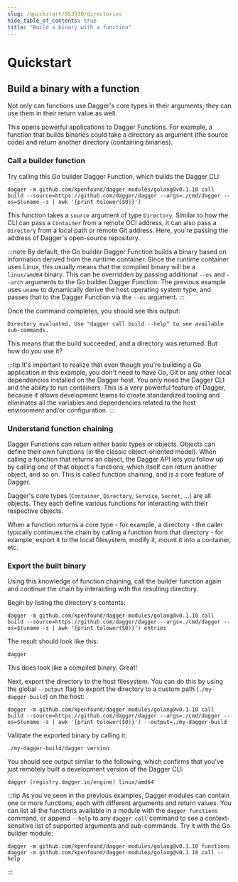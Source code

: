 ```yaml
---
slug: /quickstart/853930/directories
hide_table_of_contents: true
title: "Build a binary with a function"
---
```


# Quickstart


## Build a binary with a function

Not only can functions use Dagger's core types in their arguments; they can use them in their return value as well.

This opens powerful applications to Dagger Functions. For example, a function that builds binaries could take a directory as argument (the source code) and return another directory (containing binaries).

### Call a builder function

Try calling this Go builder Dagger Function, which builds the Dagger CLI:

```shell
dagger -m github.com/kpenfound/dagger-modules/golang@v0.1.10 call build --source=https://github.com/dagger/dagger --args=./cmd/dagger --os=$(uname -s | awk '{print tolower($0)}')
```

This function takes a `source` argument of type `Directory`. Similar to how the CLI can pass a `Container` from a remote OCI address, it can also pass a `Directory` from a local path or remote Git address. Here, you're passing the address of Dagger's open-source repository.

:::note
By default, the Go builder Dagger Function builds a binary based on information derived from the runtime container. Since the runtime container uses Linux, this usually means that the compiled binary will be a `linux/amd64` binary. This can be overridden by passing additional `--os` and `--arch` arguments to the Go builder Dagger Function. The previous example uses `uname` to dynamically derive the host operating system type, and passes that to the Dagger Function via the `--os` argument.
:::

Once the command completes, you should see this output:

```
Directory evaluated. Use "dagger call build --help" to see available sub-commands.
```

This means that the build succeeded, and a directory was returned. But how do you use it?

:::tip
It's important to realize that even though you're building a Go application in this example, you don't need to have Go, Git or any other local dependencies installed on the Dagger host. You only need the Dagger CLI and the ability to run containers. This is a very powerful feature of Dagger, because it allows development teams to create standardized tooling and eliminates all the variables and dependencies related to the host environment and/or configuration.
:::

### Understand function chaining

Dagger Functions can return either basic types or objects. Objects can define their own functions (in the classic object-oriented model). When calling a function that returns an object, the Dagger API lets you follow up by calling one of that object's functions, which itself can return another object, and so on. This is called function chaining, and is a core feature of Dagger.

Dagger's core types (`Container`, `Directory`, `Service`, `Secret`, ...) are all objects. They each define various functions for interacting with their respective objects.

When a function returns a core type - for example, a directory - the caller typically continues the chain by calling a function from that directory - for example, export it to the local filesystem, modify it, mount it into a container, etc.

### Export the built binary

Using this knowledge of function chaining, call the builder function again and continue the chain by interacting with the resulting directory.

Begin by listing the directory's contents:

```shell
dagger -m github.com/kpenfound/dagger-modules/golang@v0.1.10 call build --source=https://github.com/dagger/dagger --args=./cmd/dagger --os=$(uname -s | awk '{print tolower($0)}') entries
```

The result should look like this:

```
dagger
```

This does look like a compiled binary. Great!

Next, export the directory to the host filesystem. You can do this by using the global `--output` flag to export the directory to a custom path (`./my-dagger-build`) on the host:

```shell
dagger -m github.com/kpenfound/dagger-modules/golang@v0.1.10 call build --source=https://github.com/dagger/dagger --args=./cmd/dagger --os=$(uname -s | awk '{print tolower($0)}') --output=./my-dagger-build
```

Validate the exported binary by calling it:

```
./my-dagger-build/dagger version
```

You should see output similar to the following, which confirms that you've just remotely built a development version of the Dagger CLI:

```
dagger (registry.dagger.io/engine) linux/amd64
```

:::tip
As you've seen in the previous examples, Dagger modules can contain one or more functions, each with different arguments and return values. You can list all the functions available in a module with the `dagger functions` command, or append `--help` to any `dagger call` command to see a context-sensitive list of supported arguments and sub-commands. Try it with the Go builder module:

```shell
dagger -m github.com/kpenfound/dagger-modules/golang@v0.1.10 functions
dagger -m github.com/kpenfound/dagger-modules/golang@v0.1.10 call --help
```
:::

